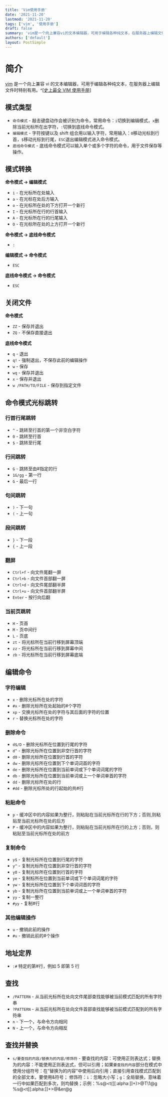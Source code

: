 ```yaml
---
title: 'Vim使用手册'
date: '2021-11-20'
lastmod: '2021-11-20'
tags: ['vim', '使用手册']
draft: false
summary: 'vim是一个向上兼容vi的文本编辑器，可用于编辑各种纯文本，在服务器上编辑文件时特别有用'
authors: ['default']
layout: PostSimple
---
```


# 简介

<TOCInline toc={props.toc} exclude="简介" toHeading={2} />

[vim](https://www.vim.org/) 是一个向上兼容 vi 的文本编辑器，可用于编辑各种纯文本，在服务器上编辑文件时特别有用。^[[史上最全 VIM 使用手册](https://zhuanlan.zhihu.com/p/100652584)]

## 模式类型

- `命令模式` - 敲击键盘动作会被识别为命令，常用命令：`i`切换到编辑模式，`x`删除当前光标所在出字符，`:`切换到底线命令模式。
- `编辑模式` - 字符按键以及 shift 组合用以输入字符，常用输入：`0`移动光标到行首，`$`移动光标到行尾，`ESC`退出编辑模式进入命令模式。
- `底线命令模式` - 底线命令模式可以输入单个或多个字符的命令，用于文件保存等操作。

## 模式转换

**命令模式 -> 编辑模式**

- `i` - 在光标所在处输入
- `a` - 在光标在处后方输入
- `o` - 在光标所在处的下方打开一个新行
- `I` - 在光标所在行的行首输入
- `A` - 在光标所在行的行尾输入
- `O` - 在光标所在处的上方打开一个新行

**命令模式 -> 底线命令模式**

- `:`

**编辑模式 -> 命令模式**

- `ESC`

**底线命令模式 -> 命令模式**

- `ESC`

## 关闭文件

**命令模式**

- `ZZ` - 保存并退出
- `ZQ` - 不保存直接退出

**底线命令模式**

- `q` - 退出
- `q!` - 强制退出，不保存此前的编辑操作
- `w` - 保存
- `wq` - 保存并退出
- `x` - 保存并退出
- `w /PATH/TO/FILE` - 保存到指定文件

## 命令模式光标跳转

### 行首行尾跳转

- `^` - 跳转至行首的第一个非空白字符
- `0` - 跳转至行首
- `$` - 跳转至行尾

### 行间跳转

- `G` - 跳转至由#指定的行
- `1G/gg` - 第一行
- `G` - 最后一行

### 句间跳转

- `)` - 下一句
- `(` - 上一句

### 段间跳转

- `}` - 下一段
- `{` - 上一段

### 翻屏

- `Ctrl+f` - 向文件尾翻一屏
- `Ctrl+b` - 向文件首部翻一屏
- `Ctrl+d` - 向文件尾部翻半屏
- `Ctrl+u` - 向文件首部翻半屏
- `Enter` - 按行向后翻

### 当前页跳转

- `H` - 页首
- `M` - 页中间行
- `L` - 页底
- `zt` - 将光标所在当前行移到屏幕顶端
- `zz` - 将光标所在当前行移到屏幕中间
- `zb` - 将光标所在当前行移到屏幕底端

## 编辑命令

### 字符编辑

- `x` - 删除光标所在处的字符
- `#x` - 删除光标所在处起始的#个字符
- `xp` - 交换光标所在处的字符与其后面的字符的位置
- `r` - 替换光标所在处的字符

### 删除命令

- `d$/D` - 删除光标所在位置到行尾的字符
- `d^` - 删除光标所在位置到非空行首的字符
- `d0` - 删除光标所在位置到行首的字符
- `dw` - 删除光标所在位置到下个单词词首的字符
- `de` - 删除光标所在位置到当前单词或下个单词词尾的字符
- `db` - 删除光标所在位置到当前单词或上一个单词单首的字符
- `dd` - 删除光标所在处的行
- `#dd` - 删除光标所处的行起始的共#行

### 粘贴命令

- `p` - 缓冲区中的内容如果为整行，则粘贴在当前光标所在行的下方；否则,则粘贴至当前光标所在处的后方
- `P` - 缓冲区中的内容如果为整行，则粘贴在当前光标所在行的上方；否则，则粘贴至当前光标所在处的前方

### 复制命令

- `y$` - 复制光标所在位置到行尾的字符
- `y^` - 复制光标所在位置到非空行首的字符
- `y0` - 复制光标所在位置到行首的字符
- `ye` - 复制标所在位置到当前单词或下个单词词尾的字符
- `yw` - 复制光标所在位置到下个单词词首的字符
- `yb` - 复制光标所在位置到当前单词或上一个单词单首的字符
- `yy` - 复制一整行
- `#yy` - 复制#行

### 其他编辑操作

- `u` - 撤销此前的操作
- `#u` - 撤销此前的#个操作

## 地址定界

- `:#` 特定的第#行，例如 5 即第 5 行

## 查找

- `/PATTERN` - 从当前光标所在处向文件尾部查找能够被当前模式匹配的所有字符串
- `?PATTERN` - 从当前光标所在处向文件首部查找能够被当前模式匹配到的所有字符串
- `n` - 下一个，与命令方向相同
- `N` - 上一个，与命令方向相反

## 查找并替换

- `s/要查找的内容/替换为的内容/修饰符` - 要查找的内容：可使用正则表达式；替换为的内容：不能使用正则表达式，但可以引用；如果`要查找的内容`部分在模式中使用分组符号：在“替换为的内容”中使用后向引用；直接引用查找模式匹配到的全部文本，要使用&符号；
  修饰符：`i`：忽略大小写；`g`：全局替换，意味着一行中如果匹配到多次，则均替换；示例：%s@\<t\([[:alpha:]]\+\)\>@T\1@g %s@\<t[[:alpha:]]\+\>@&er@g
